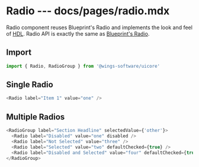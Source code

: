# Radio --- docs/pages/radio.mdx

Radio component reuses Blueprint's Radio and implements the look and feel of [HDL](https://projects.invisionapp.com/d/?origin=v7#/projects/prototypes/17628604).
Radio API is exactly the same as [Blueprint's Radio](https://blueprintjs.com/docs/#core/components/radio).

## Import

```js
import { Radio, RadioGroup } from '@wings-software/uicore'
```

## Single Radio

```js live=true
<Radio label="Item 1" value="one" />
```

## Multiple Radios

```js live=true
<RadioGroup label="Section Headline" selectedValue={'other'}>
  <Radio label="Disabled" value="one" disabled />
  <Radio label="Not Selected" value="three" />
  <Radio label="Selected" value="two" defaultChecked={true} />
  <Radio label="Disabled and Selected" value="four" defaultChecked={true} disabled />
</RadioGroup>
```
